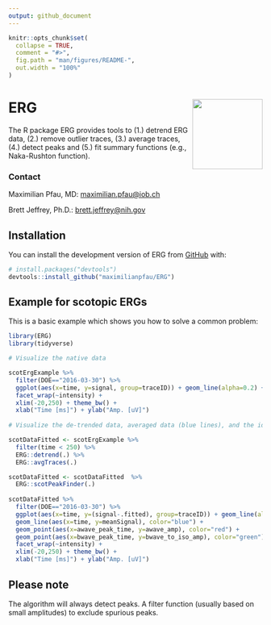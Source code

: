 ```yaml
---
output: github_document
---
```


<!-- README.md is generated from README.Rmd. Please edit that file -->

```r
knitr::opts_chunk$set(
  collapse = TRUE,
  comment = "#>",
  fig.path = "man/figures/README-",
  out.width = "100%"
)
```


# ERG <img src='sticker.png' align="right" height="139" />

<!-- badges: start -->
<!-- badges: end -->

The R package ERG provides tools to (1.) detrend ERG data, (2.) remove outlier traces, (3.) average traces, (4.) detect peaks and (5.) fit summary functions (e.g., Naka-Rushton function).

### Contact

Maximilian Pfau, MD: [maximilian.pfau@iob.ch](maximilian.pfau@iob.ch)

Brett Jeffrey, Ph.D.: [brett.jeffrey@nih.gov](brett.jeffrey@nih.gov)


## Installation

You can install the development version of ERG from [GitHub](https://github.com/) with:

``` r
# install.packages("devtools")
devtools::install_github("maximilianpfau/ERG")
```

## Example for scotopic ERGs

This is a basic example which shows you how to solve a common problem:

```r
library(ERG)
library(tidyverse)

# Visualize the native data

scotErgExample %>%
  filter(DOE=="2016-03-30") %>%
  ggplot(aes(x=time, y=signal, group=traceID)) + geom_line(alpha=0.2) +
  facet_wrap(~intensity) +
  xlim(-20,250) + theme_bw() +
  xlab("Time [ms]") + ylab("Amp. [uV]")
  
# Visualize the de-trended data, averaged data (blue lines), and the identified peaks

scotDataFitted <- scotErgExample %>%
  filter(time < 250) %>%
  ERG::detrend(.) %>%
  ERG::avgTraces(.)

scotDataFitted <- scotDataFitted  %>%
  ERG::scotPeakFinder(.)
  
scotDataFitted %>%
  filter(DOE=="2016-03-30") %>%
  ggplot(aes(x=time, y=(signal-.fitted), group=traceID)) + geom_line(alpha=0.2) +
  geom_line(aes(x=time, y=meanSignal), color="blue") +
  geom_point(aes(x=awave_peak_time, y=awave_amp), color="red") +
  geom_point(aes(x=bwave_peak_time, y=bwave_to_iso_amp), color="green") +
  facet_wrap(~intensity) +
  xlim(-20,250) + theme_bw() +
  xlab("Time [ms]") + ylab("Amp. [uV]")

```


## Please note

The algorithm will always detect peaks. A filter function (usually based on small amplitudes) to exclude spurious peaks. 

